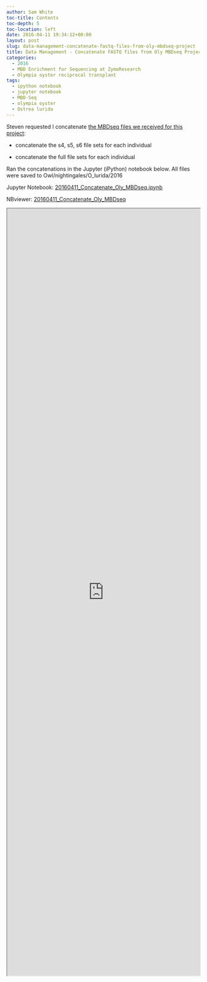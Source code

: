 ```yaml
---
author: Sam White
toc-title: Contents
toc-depth: 5
toc-location: left
date: 2016-04-11 19:34:12+00:00
layout: post
slug: data-management-concatenate-fastq-files-from-oly-mbdseq-project
title: Data Management - Concatenate FASTQ files from Oly MBDseq Project
categories:
  - 2016
  - MBD Enrichment for Sequencing at ZymoResearch
  - Olympia oyster reciprocal transplant
tags:
  - ipython notebook
  - jupyter notebook
  - MBD-Seq
  - olympia oyster
  - Ostrea lurida
---
```


Steven requested I concatenate [the MBDseq files we received for this project](https://owl.fish.washington.edu/nightingales/O_lurida/20160203_mbdseq/):





  * concatenate the s4, s5, s6 file sets for each individual



  * concatenate the full file sets for each individual






Ran the concatenations in the Jupyter (iPython) notebook below. All files were saved to Owl/nightingales/O_lurida/2016

Jupyter Notebook: [20160411_Concatenate_Oly_MBDseq.ipynb](https://eagle.fish.washington.edu/Arabidopsis/iPythonNotebooks/20160411_Concatenate_Oly_MBDseq.ipynb)

NBviewer: [20160411_Concatenate_Oly_MBDseq](https://nbviewer.jupyter.org/url/eagle.fish.washington.edu/Arabidopsis/iPythonNotebooks/20160411_Concatenate_Oly_MBDseq.ipynb)

<iframe src="https://nbviewer.jupyter.org/url/eagle.fish.washington.edu/Arabidopsis/iPythonNotebooks/20160411_Concatenate_Oly_MBDseq.ipynb" width="100%" height="2000" scrolling="yes"></iframe>
